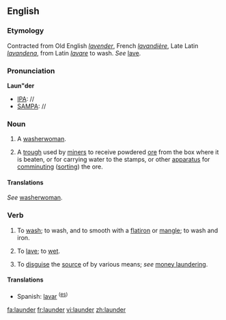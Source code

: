 {{wikipedia|dab=launder}}
==English==

===Etymology===
Contracted from Old English ''[[lavender]]'', French ''[[lavandière]]'', Late Latin ''[[lavandena]]'', from Latin ''[[lavare]]'' to wash. ''See'' [[lave]].

===Pronunciation===
'''Laun"der '''
*[[IPA]]: //
*[[SAMPA]]: //

===Noun===
{{en-noun}}

#{{obsolete}} A [[washerwoman]].
#{{mining}} A [[trough]] used by [[miner]]s to receive powdered [[ore]] from the box where it is beaten, or for carrying water to the stamps, or other [[apparatus]] for [[comminuting]] ([[sorting]]) the ore.

====Translations====

{{trans-top|washerwoman}}
''See'' [[washerwoman]].
{{trans-mid}}
{{trans-bottom}}

{{trans-top|trough used by miners}}
{{trans-mid}}
{{trans-bottom}}

===Verb===
{{en-verb}}

#{{italbrac|clothing}} To [[wash]]; to wash, and to smooth with a [[flatiron]] or [[mangle]]; to wash and iron.
#{{obsolete}} To [[lave]]; to [[wet]].
#{{italbrac|money}} To [[disguise]] the [[source]] of by various means; ''see'' [[money laundering]].

====Translations====

{{trans-top|wash}}
*Spanish: [[lavar]] <sup>([[:es:lavar|es]])</sup>
{{trans-mid}}
{{trans-bottom}}

{{trans-top|wet}}
{{trans-mid}}
{{trans-bottom}}

{{trans-top|disguise the source of}}
{{trans-mid}}
{{trans-bottom}}

[[fa:launder]]
[[fr:launder]]
[[vi:launder]]
[[zh:launder]]